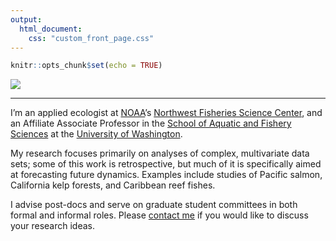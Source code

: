 ```yaml
---
output:
  html_document:
    css: "custom_front_page.css"
---
```


```r
knitr::opts_chunk$set(echo = TRUE)
```

![](images/church_pano_wide.jpg)

***

I’m an applied ecologist at [NOAA](http://www.noaa.gov)‘s [Northwest Fisheries Science Center](https://www.nwfsc.noaa.gov/), and an Affiliate Associate Professor in the [School of Aquatic and Fishery Sciences](https://fish.uw.edu/) at the [University of Washington](https://www.washington.edu/).

My research focuses primarily on analyses of complex, multivariate data sets; some of this work is retrospective, but much of it is specifically aimed at forecasting future dynamics. Examples include studies of Pacific salmon, California kelp forests, and Caribbean reef fishes.

I advise post-docs and serve on graduate student committees in both formal and informal roles. Please [contact me](/docs/contact.html) if you would like to discuss your research ideas.
